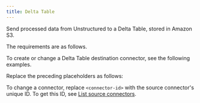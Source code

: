 ```yaml
---
title: Delta Table
---
```


Send processed data from Unstructured to a Delta Table, stored in Amazon S3.

The requirements are as follows.


<DeltaTablePrerequisites />

To create or change a Delta Table destination connector, see the following examples.


<CodeGroup>
    <DeltaTableAPIRESTCreate />
    <DeltaTableAPIRESTChange />
</CodeGroup>

Replace the preceding placeholders as follows:


<DeltaTableAPIPlaceholders />

To change a connector, replace `<connector-id>` with the source connector's unique ID. 
To get this ID, see [List source connectors](/platform/api/overview#list-source-connectors).